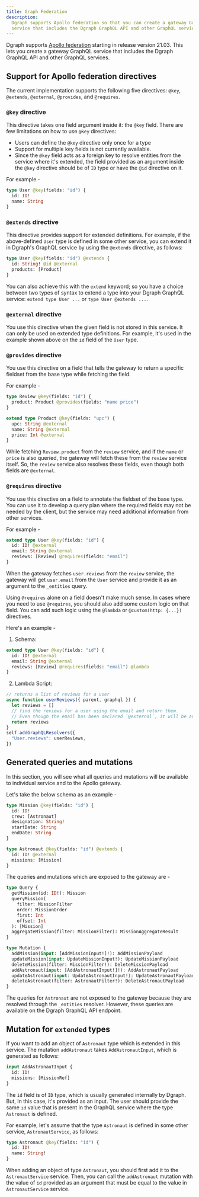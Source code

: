 ```yaml
---
title: Graph Federation
description:
  Dgraph supports Apollo federation so that you can create a gateway GraphQL
  service that includes the Dgraph GraphQL API and other GraphQL services
---
```


Dgraph supports
[Apollo federation](https://www.apollographql.com/docs/federation/) starting in
release version 21.03. This lets you create a gateway GraphQL service that
includes the Dgraph GraphQL API and other GraphQL services.

## Support for Apollo federation directives

The current implementation supports the following five directives: `@key`,
`@extends`, `@external`, `@provides`, and `@requires`.

### `@key` directive

This directive takes one field argument inside it: the `@key` field. There are
few limitations on how to use `@key` directives:

- Users can define the `@key` directive only once for a type
- Support for multiple key fields is not currently available.
- Since the `@key` field acts as a foreign key to resolve entities from the
  service where it's extended, the field provided as an argument inside the
  `@key` directive should be of `ID` type or have the `@id` directive on it.

For example -

```graphql
type User @key(fields: "id") {
  id: ID!
  name: String
}
```

### `@extends` directive

This directive provides support for extended definitions. For example, if the
above-defined `User` type is defined in some other service, you can extend it in
Dgraph's GraphQL service by using the `@extends` directive, as follows:

```graphql
type User @key(fields: "id") @extends {
  id: String! @id @external
  products: [Product]
}
```

You can also achieve this with the `extend` keyword; so you have a choice
between two types of syntax to extend a type into your Dgraph GraphQL service:
`extend type User ...` or `type User @extends ...`.

### `@external` directive

You use this directive when the given field is not stored in this service. It
can only be used on extended type definitions. For example, it's used in the
example shown above on the `id` field of the `User` type.

### `@provides` directive

You use this directive on a field that tells the gateway to return a specific
fieldset from the base type while fetching the field.

For example -

```graphql
type Review @key(fields: "id") {
  product: Product @provides(fields: "name price")
}

extend type Product @key(fields: "upc") {
  upc: String @external
  name: String @external
  price: Int @external
}
```

While fetching `Review.product` from the `review` service, and if the `name` or
`price` is also queried, the gateway will fetch these from the `review` service
itself. So, the `review` service also resolves these fields, even though both
fields are `@external`.

### `@requires` directive

You use this directive on a field to annotate the fieldset of the base type. You
can use it to develop a query plan where the required fields may not be needed
by the client, but the service may need additional information from other
services.

For example -

```graphql
extend type User @key(fields: "id") {
  id: ID! @external
  email: String @external
  reviews: [Review] @requires(fields: "email")
}
```

When the gateway fetches `user.reviews` from the `review` service, the gateway
will get `user.email` from the `User` service and provide it as an argument to
the `_entities` query.

Using `@requires` alone on a field doesn't make much sense. In cases where you
need to use `@requires`, you should also add some custom logic on that field.
You can add such logic using the `@lambda` or `@custom(http: {...})` directives.

Here's an example -

1. Schema:

```graphql
extend type User @key(fields: "id") {
  id: ID! @external
  email: String @external
  reviews: [Review] @requires(fields: "email") @lambda
}
```

2. Lambda Script:

```js
// returns a list of reviews for a user
async function userReviews({ parent, graphql }) {
  let reviews = []
  // find the reviews for a user using the email and return them.
  // Even though the email has been declared `@external`, it will be available as `parent.email` as it's mentioned in `@requires`.
  return reviews
}
self.addGraphQLResolvers({
  "User.reviews": userReviews,
})
```

## Generated queries and mutations

In this section, you will see what all queries and mutations will be available
to individual service and to the Apollo gateway.

Let's take the below schema as an example -

```graphql
type Mission @key(fields: "id") {
  id: ID!
  crew: [Astronaut]
  designation: String!
  startDate: String
  endDate: String
}

type Astronaut @key(fields: "id") @extends {
  id: ID! @external
  missions: [Mission]
}
```

The queries and mutations which are exposed to the gateway are -

```graphql
type Query {
  getMission(id: ID!): Mission
  queryMission(
    filter: MissionFilter
    order: MissionOrder
    first: Int
    offset: Int
  ): [Mission]
  aggregateMission(filter: MissionFilter): MissionAggregateResult
}

type Mutation {
  addMission(input: [AddMissionInput!]!): AddMissionPayload
  updateMission(input: UpdateMissionInput!): UpdateMissionPayload
  deleteMission(filter: MissionFilter!): DeleteMissionPayload
  addAstronaut(input: [AddAstronautInput!]!): AddAstronautPayload
  updateAstronaut(input: UpdateAstronautInput!): UpdateAstronautPayload
  deleteAstronaut(filter: AstronautFilter!): DeleteAstronautPayload
}
```

The queries for `Astronaut` are not exposed to the gateway because they are
resolved through the `_entities` resolver. However, these queries are available
on the Dgraph GraphQL API endpoint.

## Mutation for `extended` types

If you want to add an object of `Astronaut` type which is extended in this
service. The mutation `addAstronaut` takes `AddAstronautInput`, which is
generated as follows:

```graphql
input AddAstronautInput {
  id: ID!
  missions: [MissionRef]
}
```

The `id` field is of `ID` type, which is usually generated internally by Dgraph.
But, In this case, it's provided as an input. The user should provide the same
`id` value that is present in the GraphQL service where the type `Astronaut` is
defined.

For example, let's assume that the type `Astronaut` is defined in some other
service, `AstronautService`, as follows:

```graphql
type Astronaut @key(fields: "id") {
  id: ID!
  name: String!
}
```

When adding an object of type `Astronaut`, you should first add it to the
`AstronautService` service. Then, you can call the `addAstronaut` mutation with
the value of `id` provided as an argument that must be equal to the value in
`AstronautService` service.
